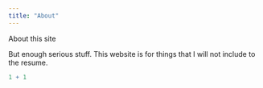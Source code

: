 ```yaml
---
title: "About"
---
```


About this site

But enough serious stuff. This website is for things that I will not include to the resume.

```r
1 + 1
```
